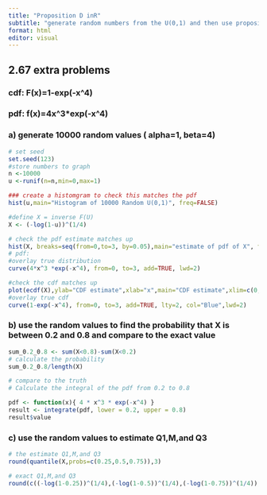 ```yaml
---
title: "Proposition D inR"
subtitle: "generate random numbers from the U(0,1) and then use proposition D to generate random numbers from a particular distribution"
format: html
editor: visual
---
```


## 2.67 extra problems

### cdf: F(x)=1-exp(-x\^4)

### pdf: f(x)=4x\^3\*exp(-x\^4)

### a) generate 10000 random values ( alpha=1, beta=4)

```r
# set seed 
set.seed(123)
#store numbers to graph
n <-10000
u <-runif(n=n,min=0,max=1)
```

```r
### create a histomgram to check this matches the pdf
hist(u,main="Histogram of 10000 Random U(0,1)", freq=FALSE)

#define X = inverse F(U)
X <- (-log(1-u))^(1/4)

# check the pdf estimate matches up
hist(X, breaks=seq(from=0,to=3, by=0.05),main="estimate of pdf of X", freq=FALSE)
# pdf: 
#overlay true distribution
curve(4*x^3 *exp(-x^4), from=0, to=3, add=TRUE, lwd=2)
```

```r
#check the cdf matches up
plot(ecdf(X),ylab="CDF estimate",xlab="x",main="CDF estimate",xlim=c(0,3),lwd=2)
#overlay true cdf
curve(1-exp(-x^4), from=0, to=3, add=TRUE, lty=2, col="Blue",lwd=2)
```

### b) use the random values to find the probability that X is between 0.2 and 0.8 and compare to the exact value

```r
sum_0.2_0.8 <- sum(X<0.8)-sum(X<0.2) 
# calculate the probability 
sum_0.2_0.8/length(X)

# compare to the truth
# Calculate the integral of the pdf from 0.2 to 0.8

pdf <- function(x){ 4 * x^3 * exp(-x^4) } 
result <- integrate(pdf, lower = 0.2, upper = 0.8) 
result$value
```

### c) use the random values to estimate Q1,M,and Q3

```r
# the estimate Q1,M,and Q3
round(quantile(X,probs=c(0.25,0.5,0.75)),3)

# exact Q1,M,and Q3
round(c((-log(1-0.25))^(1/4),(-log(1-0.5))^(1/4),(-log(1-0.75))^(1/4)),3)
```
